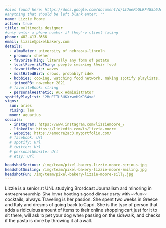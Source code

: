```yaml
---
#bios found here: https://docs.google.com/document/d/13UuePbGLRF4G5b5JoEe2Vua3NukZ1-QwRW4Oisnd8lI/edit#
#anything that should be left blank enter: ''
name: Lizzie Moore
active: true
title: multimedia designer
#only enter a phone number if they're client facing
phone: 402-413-8366
email: lizzie@pixelbakery.com
details:
  - almaMater: university of nebraska-lincoln
  - pronoun: she/her
  - favoriteThing: literally any form of potato
  - leastFavoriteThing: people smacking their food
  - favoriteMovie: waves
  - mostHatedBird: crows, probably? idek
  - hobbies: cooking, watching food network, making spotify playlists, skincare/makeup
  - joinedPB: november 2021
  # favoriteBook: string
  - personalAesthetic: Aux Administrator
spotifyPlaylist: '2MuEITU3UKXrwmH9KO64xe'
signs:
  sun: aries
  rising: leo
  moon: aquarius
socials:
  - instagram: https://www.instagram.com/lizziemoore_/
  - linkedIn: https://linkedin.com/in/lizzie-moore
  - website: https://emoore2ac3.myportfolio.com/
  # facebook: Url
  # spotify: Url
  # twitter: Url
  # personalWebsite: Url
  # etsy: Url

headshotSerious: /img/team/pixel-bakery-lizzie-moore-serious.jpg
headshotSmiling: /img/team/pixel-bakery-lizzie-moore-smiling.jpg
headshotFun: /img/team/pixel-bakery-lizzie-moore-silly.jpg
---
```


Lizzie is a senior at UNL studying Broadcast Journalism and minoring in entrepreneurship. She loves hosting a good dinner party with 〰fun〰 cocktails, always. Traveling is her passion. She spent two weeks in Greece and Italy and dreams of going back to Capri. She is the type of person that adds a ridiculous amount of items to their online shopping cart just for it to sit there, will ask to pet your dog when passing on the sidewalk, and checks if the pasta is done by throwing it at a wall.
